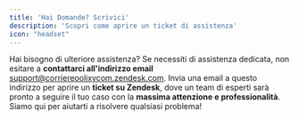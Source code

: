 ```yaml
---
title: 'Hai Domande? Scrivici'
description: 'Scopri come aprire un ticket di assistenza'
icon: "headset"
---
```

Hai bisogno di ulteriore assistenza? Se necessiti di assistenza dedicata, non
 esitare a **contattarci all'indirizzo email** [support@corriereoolixycom.zendesk.com](mailto:support@corriereoolixycom.zendesk.com). 
 Invia una email a questo indirizzo per aprire un **ticket su Zendesk**, dove un team 
 di esperti sarà pronto a seguire il tuo caso con la **massima attenzione e professionalità**. 
 Siamo qui per aiutarti a risolvere qualsiasi problema!